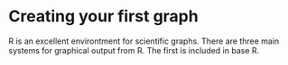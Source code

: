 # Creating your first graph

R is an excellent environtment for scientific graphs. There are three main systems for graphical output from R. The first is included in base R. 